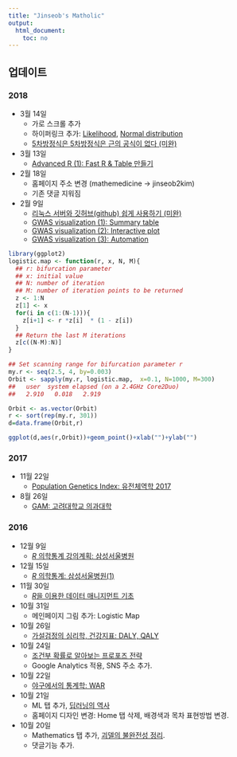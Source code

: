 ```yaml
---
title: "Jinseob's Matholic"
output: 
  html_document: 
    toc: no
---
```



## 업데이트{.tabset}


### 2018
* 3월 14일
    + 가로 스크롤 추가
    + 하이퍼링크 추가: [Likelihood](probability_likelihood.html), [Normal distribution](Normal_distribution.html)
    + [5차방정식은 5차방정식은 근의 공식이 없다 (미완)](eq5.html)


* 3월 13일
    + [Advanced R (1): Fast R & Table 만들기](radv1.html)


* 2월 18일
    + 홈페이지 주소 변경 (mathemedicine $\rightarrow$ jinseob2kim)
    + 기존 댓글 지워짐


* 2월 9일
    + [리눅스 서버와 깃허브(github) 쉽게 사용하기 (미완)](2018-02-09-리눅스-서버와-깃허브-github-쉽게-사용하기.html)
    + [GWAS visualization (1): Summary table](2018-02-09-gwas-visualization1.html)
    + [GWAS visualization (2): Interactive plot](2018-02-09-gwas-visualization2.html)
    + [GWAS visualization (3): Automation](2018-02-09-gwas-visualization3.html)

```r
library(ggplot2)
logistic.map <- function(r, x, N, M){
  ## r: bifurcation parameter
  ## x: initial value
  ## N: number of iteration
  ## M: number of iteration points to be returned
  z <- 1:N
  z[1] <- x
  for(i in c(1:(N-1))){
    z[i+1] <- r *z[i]  * (1 - z[i])
  }
  ## Return the last M iterations 
  z[c((N-M):N)]
}

## Set scanning range for bifurcation parameter r
my.r <- seq(2.5, 4, by=0.003)
Orbit <- sapply(my.r, logistic.map,  x=0.1, N=1000, M=300)
##   user  system elapsed (on a 2.4GHz Core2Duo)
##   2.910   0.018   2.919 

Orbit <- as.vector(Orbit)
r <- sort(rep(my.r, 301))
d=data.frame(Orbit,r)

ggplot(d,aes(r,Orbit))+geom_point()+xlab("")+ylab("")
```

### 2017
* 11월 22일
    + [Population Genetics Index: 유전체역학 2017](PopGene.html)


* 8월 26일
    + [GAM: 고려대학교 의과대학](gam_korea.html)


### 2016
* 12월 9일
    + [*R* 의학통계 강의계획: 삼성서울병원](rbasic_plan_smc.html)


* 12월 15일
    + [*R* 의학통계: 삼성서울병원(1)](r_smc_1.html)


* 11월 30일
    + [*R*을 이용한 데이터 매니지먼트 기초](rbasic.html)


* 10월 31일
    + 메인페이지 그림 추가: Logistic Map
    

* 10월 26일
    + [가설검정의 심리학, 건강지표: DALY, QALY](health_metrics.html)
    
* 10월 24일
    + [조건부 확률로 알아보는 프로포즈 전략](propose.html)
    + Google Analytics 적용, SNS 주소 추가. 

* 10월 22일
    + [야구에서의 통계학: WAR](WAR.html)

* 10월 21일
    + ML 탭 추가, [딥러닝의 역사](deep_learning.html)
    + 홈페이지 디자인 변경: Home 탭 삭제, 배경색과 목차 표현방법 변경.
 
* 10월 20일
    + Mathematics 탭 추가, [괴델의 불완전성 정리](godel.html).
    + 댓글기능 추가.


  

